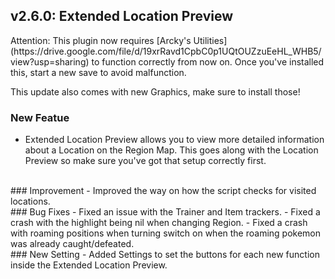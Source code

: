 ## v2.6.0: Extended Location Preview
<Callout type="attention">
  Attention: This plugin now requires [Arcky's Utilities](https://drive.google.com/file/d/19xrRavd1CpbC0p1UQtOUZzuEeHL_WHB5/view?usp=sharing) to function correctly from now on. Once you've installed this, start a new save to avoid malfunction.

  This update also comes with new Graphics, make sure to install those!
</Callout>
### New Featue 
- Extended Location Preview allows you to view more detailed information about a Location on the Region Map.
This goes along with the Location Preview so make sure you've got that setup correctly first.
<br/>
### Improvement 
- Improved the way on how the script checks for visited locations.
<br/>
### Bug Fixes 
- Fixed an issue with the Trainer and Item trackers.
- Fixed a crash with the highlight being nil when changing Region.
- Fixed a crash with roaming positions when turning switch on when the roaming pokemon was already caught/defeated.
<br/>
### New Setting 
- Added Settings to set the buttons for each new function inside the Extended Location Preview.
<br/>